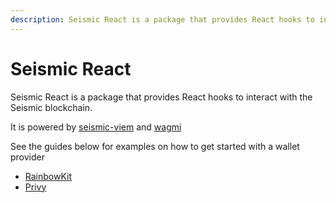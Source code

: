 ```yaml
---
description: Seismic React is a package that provides React hooks to interact with the Seismic blockchain
---
```


# Seismic React

Seismic React is a package that provides React hooks to interact with the Seismic blockchain.

It is powered by [seismic-viem](/viem/intro) and [wagmi](https://wagmi.sh)

See the guides below for examples on how to get started with a wallet provider

- [RainbowKit](/react/guides/rainbowkit)
- [Privy](/react/guides/privy)
